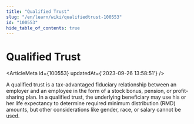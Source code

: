 ```yaml
---
title: "Qualified Trust"
slug: "/en/learn/wiki/qualifiedtrust-100553"
id: "100553"
hide_table_of_contents: true
---
```



# Qualified Trust

<ArticleMeta id={100553} updatedAt={'2023-09-26 13:58:51'} />
<div className='border-solid border-b border-t-0 my-4 border-[var(--ifm-color-gray-300)]' />

A qualified trust is a tax-advantaged fiduciary relationship between an employer and an employee in the form of a stock bonus, pension, or profit-sharing plan. In a qualified trust, the underlying beneficiary may use his or her life expectancy to determine required minimum distribution (RMD) amounts, but other considerations like gender, race, or salary cannot be used.
